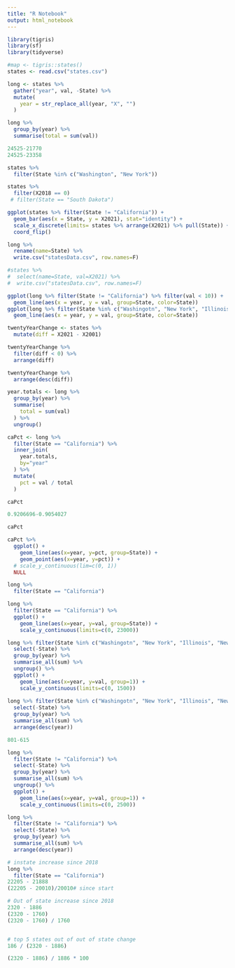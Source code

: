 ```yaml
---
title: "R Notebook"
output: html_notebook
---
```


```r
library(tigris)
library(sf)
library(tidyverse)
```

```r
#map <- tigris::states()
states <- read.csv("states.csv")

long <- states %>%
  gather("year", val, -State) %>%
  mutate(
    year = str_replace_all(year, "X", "")
  )
```

```r
long %>%
  group_by(year) %>%
  summarise(total = sum(val))

24525-21770
24525-23358
```


```r
states %>%
  filter(State %in% c("Washington", "New York"))
```
```r
states %>%
  filter(X2018 == 0)
 # filter(State == "South Dakota")
```



```r
ggplot(states %>% filter(State != "California")) +
  geom_bar(aes(x = State, y = X2021), stat="identity") +
  scale_x_discrete(limits= states %>% arrange(X2021) %>% pull(State)) +
  coord_flip()
```

```r
long %>%
  rename(name=State) %>%
  write.csv("statesData.csv", row.names=F)

#states %>% 
#  select(name=State, val=X2021) %>%
#  write.csv("statesData.csv", row.names=F)
```


```r
ggplot(long %>% filter(State != "California") %>% filter(val < 10)) +
  geom_line(aes(x = year, y = val, group=State, color=State))
ggplot(long %>% filter(State %in% c("Washingotn", "New York", "Illinois", "New Jersey", "Texas", "Massachusetts"))) +
  geom_line(aes(x = year, y = val, group=State, color=State))
```

```r
twentyYearChange <- states %>%
  mutate(diff = X2021 - X2001)

twentyYearChange %>%
  filter(diff < 0) %>%
  arrange(diff)
```

```r
twentyYearChange %>%
  arrange(desc(diff))
```


```r
year.totals <- long %>%
  group_by(year) %>%
  summarise(
    total = sum(val)
  ) %>% 
  ungroup()

caPct <- long %>%
  filter(State == "California") %>%
  inner_join(
    year.totals,
    by="year"
  ) %>%
  mutate(
    pct = val / total
  ) 

caPct

0.9206696-0.9054027

caPct

caPct %>%
  ggplot() +
    geom_line(aes(x=year, y=pct, group=State)) +
    geom_point(aes(x=year, y=pct)) +
  # scale_y_continuous(lim=c(0, 1))
  NULL
```

```r
long %>%
  filter(State == "California")
```


```r
long %>%
  filter(State == "California") %>%
  ggplot() +
    geom_line(aes(x=year, y=val, group=State)) +
    scale_y_continuous(limits=c(0, 23000))
```

```r
long %>% filter(State %in% c("Washingotn", "New York", "Illinois", "New Jersey", "Texas")) %>%
  select(-State) %>%
  group_by(year) %>%
  summarise_all(sum) %>%
  ungroup() %>%
  ggplot() +
    geom_line(aes(x=year, y=val, group=1)) +
    scale_y_continuous(limits=c(0, 1500))
  
long %>% filter(State %in% c("Washingotn", "New York", "Illinois", "New Jersey", "Texas")) %>%
  select(-State) %>%
  group_by(year) %>%
  summarise_all(sum) %>%
  arrange(desc(year))

801-615
```


```r
long %>%
  filter(State != "California") %>%
  select(-State) %>%
  group_by(year) %>%
  summarise_all(sum) %>%
  ungroup() %>%
  ggplot() +
    geom_line(aes(x=year, y=val, group=1)) +
    scale_y_continuous(limits=c(0, 2500))
```

```r
long %>%
  filter(State != "California") %>%
  select(-State) %>%
  group_by(year) %>%
  summarise_all(sum) %>%
  arrange(desc(year))

# instate increase since 2018
long %>%
  filter(State == "California") 
22205 - 21888
(22205 - 20010)/20010# since start

# Out of state increase since 2018
2320 - 1886
(2320 - 1760)
(2320 - 1760) / 1760


# top 5 states out of out of state change
186 / (2320 - 1886)

(2320 - 1886) / 1886 * 100
```

